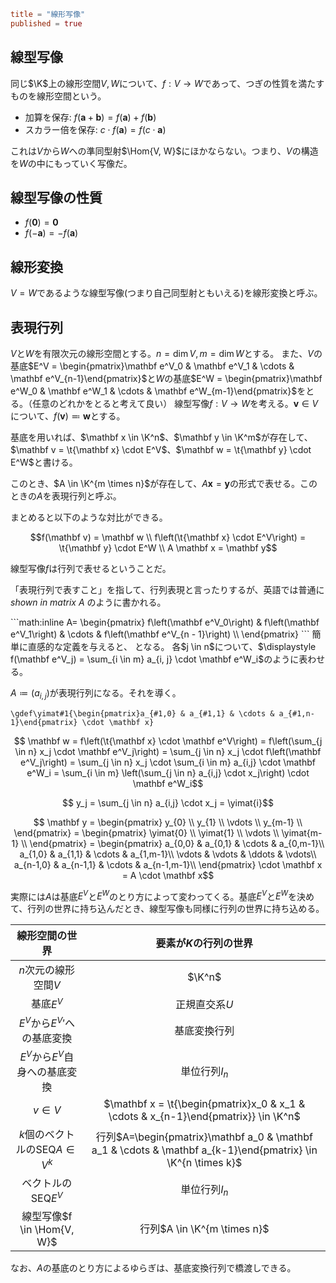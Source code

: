 ```toml
title = "線形写像"
published = true
```

## 線型写像

同じ$\K$上の線形空間$V, W$について、$f: V \to W$であって、つぎの性質を満たすものを線形空間という。

- 加算を保存: $f(\mathbf a + \mathbf b) = f(\mathbf a) + f(\mathbf b)$
- スカラー倍を保存: $c \cdot f(\mathbf a) = f(c \cdot \mathbf a)$

これは$V$から$W$への準同型射$\Hom{V, W}$にほかならない。つまり、$V$の構造を$W$の中にもっていく写像だ。

## 線型写像の性質

- $f(\mathbf 0) = \mathbf 0$
- $f(-\mathbf a) = -f(\mathbf a)$

## 線形変換

$V=W$であるような線型写像(つまり自己同型射ともいえる)を線形変換と呼ぶ。

## 表現行列

$V$と$W$を有限次元の線形空間とする。$n=\dim V, m=\dim W$とする。
また、$V$の基底$E^V = \begin{pmatrix}\mathbf e^V_0 & \mathbf e^V_1 & \cdots & \mathbf e^V_{n-1}\end{pmatrix}$と$W$の基底$E^W = \begin{pmatrix}\mathbf e^W_0 & \mathbf e^W_1 & \cdots & \mathbf e^W_{m-1}\end{pmatrix}$をとる。（任意のどれかをとると考えて良い）
線型写像$f: V \to W$を考える。$\mathbf v \in V$について、$f(\mathbf v) \eqqcolon \mathbf w$とする。

基底を用いれば、$\mathbf x \in \K^n$、$\mathbf y \in \K^m$が存在して、$\mathbf v = \t{\mathbf x} \cdot E^V$、$\mathbf w = \t{\mathbf y} \cdot E^W$と書ける。

このとき、$A \in \K^{m \times n}$が存在して、$A \mathbf x = \mathbf y$の形式で表せる。このときの$A$を表現行列と呼ぶ。

まとめると以下のような対比ができる。

```math
f(\mathbf v) = \mathbf w
\\
f\left(\t{\mathbf x} \cdot E^V\right) = \t{\mathbf y} \cdot E^W
\\
A \mathbf x = \mathbf y
```

線型写像$f$は行列で表せるということだ。

「表現行列で表すこと」を指して、行列表現と言ったりするが、英語では普通に _shown in matrix A_ のように書かれる。

<Save w="1">
  ```math:inline A= \begin{pmatrix}
  f\left(\mathbf e^V_0\right) & f\left(\mathbf e^V_1\right) & \cdots &
  f\left(\mathbf e^V_{n - 1}\right) \\ \end{pmatrix}
  ```
</Save>
簡単に直感的な定義を与えると、
<Load w="1" />
となる。

<Prove>
各$j \in n$について、$\displaystyle f(\mathbf e^V_j) = \sum_{i \in m} a_{i, j} \cdot \mathbf e^W_i$のように表わせる。

$A \coloneqq (a_{i,j})$が表現行列になる。それを導く。

```math!def
\gdef\yimat#1{\begin{pmatrix}a_{#1,0} & a_{#1,1} & \cdots & a_{#1,n-1}\end{pmatrix} \cdot \mathbf x}
```

```math trans
  \mathbf w
= f\left(\t{\mathbf x} \cdot \mathbf e^V\right)
= f\left(\sum_{j \in n} x_j \cdot \mathbf e^V_j\right)
= \sum_{j \in n} x_j \cdot f\left(\mathbf e^V_j\right)
= \sum_{j \in n} x_j \cdot \sum_{i \in m} a_{i,j} \cdot \mathbf e^W_i
= \sum_{i \in m} \left(\sum_{j \in n} a_{i,j} \cdot x_j\right) \cdot \mathbf e^W_i
```

<p>

```math trans
  y_j
= \sum_{j \in n} a_{i,j} \cdot x_j
= \yimat{i}
```

</p>

```math trans
  \mathbf y
= \begin{pmatrix}
  y_{0} \\
  y_{1} \\
  \vdots \\
  y_{m-1} \\
  \end{pmatrix}
= \begin{pmatrix}
  \yimat{0} \\
  \yimat{1} \\
  \vdots \\
  \yimat{m-1} \\
  \end{pmatrix}
=
  \begin{pmatrix}
    a_{0,0} & a_{0,1} & \cdots & a_{0,m-1}\\
    a_{1,0} & a_{1,1} & \cdots & a_{1,m-1}\\
    \vdots & \vdots & \ddots & \vdots\\
    a_{n-1,0} & a_{n-1,1} & \cdots & a_{n-1,m-1}\\
  \end{pmatrix}
  \cdot
  \mathbf x
=
  A \cdot \mathbf x
```

</Prove>

実際には$A$は基底$E^V$と$E^W$のとり方によって変わってくる。基底$E^V$と$E^W$を決めて、行列の世界に持ち込んだとき、線型写像も同様に行列の世界に持ち込める。

|         線形空間の世界          |                                            要素が$K$の行列の世界                                             |
| :-----------------------------: | :----------------------------------------------------------------------------------------------------------: |
|      $n$次元の線形空間$V$       |                                                    $\K^n$                                                    |
|            基底$E^V$            |                                                正規直交系$U$                                                 |
|  $E^V$から${E^V}'$への基底変換  |                                                 基底変換行列                                                 |
| $E^V$から$E^V$自身への基底変換  |                                                単位行列$I_n$                                                 |
|            $v \in V$            |             $\mathbf x = \t{\begin{pmatrix}x_0 & x_1 & \cdots & x_{n-1}\end{pmatrix}} \in \K^n$              |
| $k$個のベクトルのSEQ$A \in V^k$ | 行列$A=\begin{pmatrix}\mathbf a_0 & \mathbf a_1 & \cdots & \mathbf a_{k-1}\end{pmatrix} \in \K^{n \times k}$ |
|       ベクトルのSEQ$E^V$        |                                                単位行列$I_n$                                                 |
|   線型写像$f \in \Hom{V, W}$    |                                         行列$A \in \K^{m \times n}$                                          |

なお、$A$の基底のとり方によるゆらぎは、基底変換行列で橋渡しできる。
